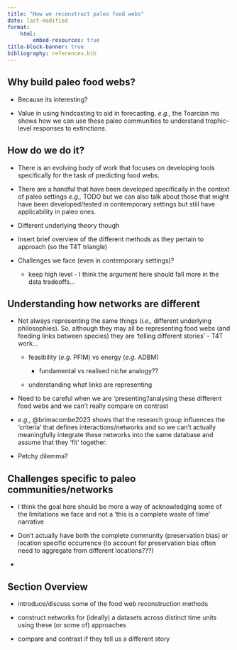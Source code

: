 ```yaml
---
title: "How we reconstruct paleo food webs"
date: last-modified
format:
    html:
        embed-resources: true
title-block-banner: true
bibliography: references.bib
---
```


## Why build paleo food webs?

-   Because its interesting?

-   Value in using hindcasting to aid in forecasting. *e.g.,* the Toarcian ms shows how we can use these paleo communities to understand trophic-level responses to extinctions.

## How do we do it?

-   There is an evolving body of work that focuses on developing tools specifically for the task of predicting food webs.

-   There are a handful that have been developed specifically in the context of paleo settings *e.g.,* TODO but we can also talk about those that might have been developed/tested in contemporary settings but still have applicability in paleo ones.

-   Different underlying theory though

-   Insert brief overview of the different methods as they pertain to approach (so the T4T triangle)

-   Challenges we face (even in contemporary settings)?

    -   keep high level - I think the argument here should fall more in the data tradeoffs...

## Understanding how networks are different

-   Not always representing the same things (*i.e.,* different underlying philosophies). So, although they may all be representing food webs (and feeding links between species) they are 'telling different stories' - T4T work...

    -   feasibility (*e.g.* PFIM) vs energy (*e.g.* ADBM)

        -   fundamental vs realised niche analogy??

    -   understanding what links are representing

-   Need to be careful when we are 'presenting'/analysing these different food webs and we can't really compare on contrast

-   *e.g.,* @brimacombe2023 shows that the research group influences the 'criteria' that defines interactions/networks and so we can't actually meaningfully integrate these networks into the same database and assume that they 'fit' together.

-   Petchy dilemma?

## Challenges specific to paleo communities/networks

-   I think the goal here should be more a way of acknowledging some of the limitations we face and not a 'this is a complete waste of time' narrative

-   Don't actually have both the complete community (preservation bias) or location specific occurrence (to account for preservation bias often need to aggregate from different locations???)

-   

## Section Overview

-   introduce/discuss some of the food web reconstruction methods

-   construct networks for (ideally) a datasets across distinct time units using these (or some of) approaches

-   compare and contrast if they tell us a different story